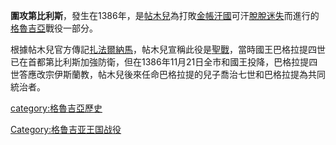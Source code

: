{{unreferenced|time=2015-11-18T01:53:58+00:00}}
'''圍攻第比利斯'''，發生在1386年，是[[帖木兒|帖木兒]]為打敗[[金帳汗國|金帳汗國]]可汗[[脫脫迷失|脫脫迷失]]而進行的[[格魯吉亞|格魯吉亞]]戰役一部分。

根據帖木兒官方傳記[[扎法爾納馬|扎法爾納馬]]，帖木兒宣稱此役是[[聖戰|聖戰]]，當時國王巴格拉提四世已在首都第比利斯加強防衛，但在1386年11月21日全市和國王投降，巴格拉提四世答應改宗伊斯蘭教，帖木兒後來任命巴格拉提的兒子喬治七世和巴格拉提為共同統治者。

[[category:格魯吉亞歷史|category:格魯吉亞歷史]]
[[Category:格鲁吉亚王国战役|Category:格鲁吉亚王国战役]]